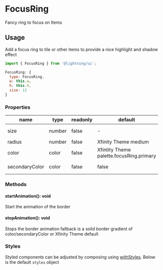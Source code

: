 
# FocusRing

Fancy ring to focus on Items

## Usage

Add a focus ring to tile or other items to provide a nice highlight
and shadow effect

```js
import { FocusRing } from '@lightning/ui';

FocusRing: {
  type: FocusRing,
  w: this.w,
  h: this.h,
  size: 12
}
```

<Canvas>
  <Story id="focusring--basic" />
</Canvas>

### Properties

name|type|readonly|default|description
--|--|--|--|--
size|number|false|-|set width of the ring (even values only)
radius|number|false|Xfinity Theme medium|set radius of corners
color|color|false|Xfintity Theme palette.focusRing.primary|main color of focus ring (.96 alpha)
secondaryColor|color|false|false|Xfintity Theme palette.focusRing.secondary|secondary color of focus ring (.08 alpha)

### Methods

#### startAnimation(): void

Start the animation of the border

#### stopAnimation(): void

Stops the border animation fallback is a solid border gradient of color/secondaryColor or Xfinity Theme default

### Styles

Styled components can be adjusted by composing using [withStyles](?path=/docs/mixins-withstyles--basic). Below is the default `styles` object

<Theme theme={FocusRing.styles} />
